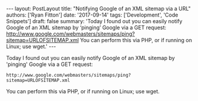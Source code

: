 \-\-- layout: PostLayout title: \"Notifying Google of an XML sitemap via a URL\" authors: \[\'Ryan Fitton\'\] date: \'2017-09-14\' tags: \[\'Development\', \'Code Snippets\'\] draft: false summary: \'Today I found out you can easily notify Google of an XML sitemap by &#8216;pinging&#8217; Google via a GET request: http://www.google.com/webmasters/sitemaps/ping?sitemap=URLOFSITEMAP.xml You can perform this via PHP, or if running on Linux; use wget.\' \-\--

Today I found out you can easily notify Google of an XML sitemap by 'pinging' Google via a GET request:

``` language-markup
http://www.google.com/webmasters/sitemaps/ping?sitemap=URLOFSITEMAP.xml
```

You can perform this via PHP, or if running on Linux; use wget.
